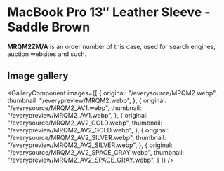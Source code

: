 
# MacBook Pro 13″ Leather Sleeve - Saddle Brown

<Callout type='info' emoji='👉🏻'>**MRQM2ZM/A** is an order number of this case, used for search engines, auction websites and such.</Callout>

## Image gallery

<GalleryComponent
    images={[
      {
        original: "/everysource/MRQM2.webp",
        thumbnail: "/everypreview/MRQM2.webp",
      },
      {
        original: "/everysource/MRQM2_AV1.webp",
        thumbnail: "/everypreview/MRQM2_AV1.webp",
      },
      {
        original: "/everysource/MRQM2_AV2_GOLD.webp",
        thumbnail: "/everypreview/MRQM2_AV2_GOLD.webp",
      },
      {
        original: "/everysource/MRQM2_AV2_SILVER.webp",
        thumbnail: "/everypreview/MRQM2_AV2_SILVER.webp",
      },
      {
        original: "/everysource/MRQM2_AV2_SPACE_GRAY.webp",
        thumbnail: "/everypreview/MRQM2_AV2_SPACE_GRAY.webp",
      }
    ]}
  />

